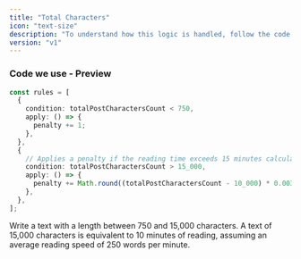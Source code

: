 ```yaml
---
title: "Total Characters"
icon: "text-size"
description: "To understand how this logic is handled, follow the code here: <a href='https://github.com/perisicnikola37/dev-to-rater/blob/v2.x/analyzer/src/core/implementations/calculateTotalCharactersScore.ts' target='_blank'>Code in repository</a>"
version: "v1"
---
```


### Code we use - Preview

```typescript typescript
const rules = [
  {
    condition: totalPostCharactersCount < 750,
    apply: () => {
      penalty += 1;
    },
  },
  {
    // Applies a penalty if the reading time exceeds 15 minutes calculated by ${AVERAGE_READING_SPEED}
    condition: totalPostCharactersCount > 15_000,
    apply: () => {
      penalty += Math.round((totalPostCharactersCount - 10_000) * 0.003);
    },
  },
];
```

<Tip>
  Write a text with a length between 750 and 15,000 characters. A text of 15,000
  characters is equivalent to 10 minutes of reading, assuming an average reading
  speed of 250 words per minute.
</Tip>
